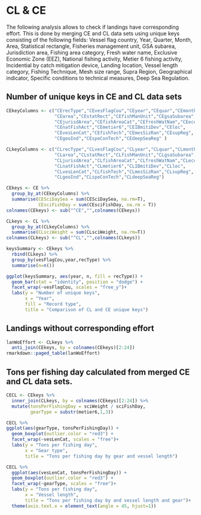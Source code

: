 
# CL & CE 

The following analysis allows to check if landings have corresponding effort. This is done by merging CE and CL data sets using unique keys consisting of the following fields: Vessel flag country, Year, Quarter, Month, Area, Statistical rectangle, Fisheries management unit, GSA subarea, Jurisdiction area, Fishing area category, Fresh water name, Exclusive Economic Zone (EEZ), National fishing activity, Metier 6 fishing activity, Incidential by catch mitigation device, Landing location, Vessel length category, Fishing Technique, Mesh size range, Supra Region, Geographical indicator, Specific conditions to technical measures, Deep Sea Regulation.

## Number of unique keys in CE and CL data sets

```r
CEkeyColumns <- c("CErecType","CEvesFlagCou","CEyear","CEquar","CEmonth",
                  "CEarea","CEstatRect","CEfishManUnit","CEgsaSubarea",
                  "CEjurisdArea","CEfishAreaCat","CEfreshWatNam","CEeconZone",
                  "CEnatFishAct","CEmetier6","CEIBmitiDev","CEloc",
                  "CEvesLenCat","CEfishTech","CEmesSizRan","CEsupReg",
                  "CEgeoInd","CEspeConTech","CEdeepSeaReg" )

CLkeyColumns <- c("CLrecType","CLvesFlagCou","CLyear","CLquar","CLmonth",
                  "CLarea","CLstatRect","CLfishManUnit","CLgsaSubarea",
                  "CLjurisdArea","CLfishAreaCat","CLfreshWatNam","CLeconZone",
                  "CLnatFishAct","CLmetier6","CLIBmitiDev","CLloc",
                  "CLvesLenCat","CLfishTech","CLmesSizRan","CLsupReg",
                  "CLgeoInd","CLspeConTech","CLdeepSeaReg")

CEkeys <- CE %>%
  group_by_at(CEkeyColumns) %>% 
  summarise(CESciDaySea = sum(CESciDaySea, na.rm=T),
            CEsciFishDay = sum(CEsciFishDay, na.rm = T))
colnames(CEkeys) <- sub("^CE","",colnames(CEkeys))

CLkeys <- CL %>%
  group_by_at(CLkeyColumns) %>% 
  summarise(CLsciWeight = sum(CLsciWeight, na.rm=T))
colnames(CLkeys) <- sub("^CL","",colnames(CLkeys))

keysSummary <- CEkeys %>% 
  rbind(CLkeys) %>% 
  group_by(vesFlagCou,year,recType) %>% 
  summarise(n=n())

ggplot(keysSummary, aes(year, n, fill = recType)) +
  geom_bar(stat = "identity", position = "dodge") +
  facet_wrap(~vesFlagCou, scales = "free_y")+
  labs(y = "Number of unique keys",
       x = "Year",
       fill = "Record type",
       title = "Comparison of CL and CE unique keys")

```

## Landings without corresponding effort

```r

lanWoEffort <- CLkeys %>% 
  anti_join(CEkeys, by = colnames(CEkeys)[2:24])
rmarkdown::paged_table(lanWoEffort)

```

## Tons per fishing day calculated from merged CE and CL data sets.

```r
CECL <- CEkeys %>% 
  inner_join(CLkeys, by = colnames(CEkeys)[2:24]) %>% 
  mutate(tonsPerFishingDay = sciWeight / sciFishDay,
         gearType = substr(metier6,1,3))

CECL %>% 
ggplot(aes(gearType, tonsPerFishingDay)) +
  geom_boxplot(outlier.color = "red3") +
  facet_wrap(~vesLenCat, scales = "free")+
  labs(y = "Tons per fishing day",
       x = "Gear type",
       title = "Tons per fishing day by gear and vessel length")

CECL %>% 
  ggplot(aes(vesLenCat, tonsPerFishingDay)) +
  geom_boxplot(outlier.color = "red3") +
  facet_wrap(~gearType, scales = "free")+
  labs(y = "Tons per fishing day",
       x = "Vessel length",
       title = "Tons per fishing day by and vessel length and gear")+
  theme(axis.text.x = element_text(angle = 45, hjust=1))

```


